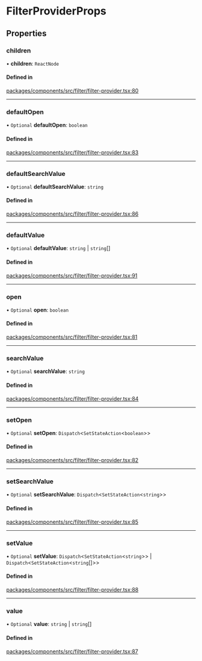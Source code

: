 # FilterProviderProps

## Properties

### children

• **children**: `ReactNode`

#### Defined in

[packages/components/src/filter/filter-provider.tsx:80](https://github.com/vtex/shoreline/blob/0b6f8d7fa/packages/components/src/filter/filter-provider.tsx#L80)

---

### defaultOpen

• `Optional` **defaultOpen**: `boolean`

#### Defined in

[packages/components/src/filter/filter-provider.tsx:83](https://github.com/vtex/shoreline/blob/0b6f8d7fa/packages/components/src/filter/filter-provider.tsx#L83)

---

### defaultSearchValue

• `Optional` **defaultSearchValue**: `string`

#### Defined in

[packages/components/src/filter/filter-provider.tsx:86](https://github.com/vtex/shoreline/blob/0b6f8d7fa/packages/components/src/filter/filter-provider.tsx#L86)

---

### defaultValue

• `Optional` **defaultValue**: `string` \| `string`[]

#### Defined in

[packages/components/src/filter/filter-provider.tsx:91](https://github.com/vtex/shoreline/blob/0b6f8d7fa/packages/components/src/filter/filter-provider.tsx#L91)

---

### open

• `Optional` **open**: `boolean`

#### Defined in

[packages/components/src/filter/filter-provider.tsx:81](https://github.com/vtex/shoreline/blob/0b6f8d7fa/packages/components/src/filter/filter-provider.tsx#L81)

---

### searchValue

• `Optional` **searchValue**: `string`

#### Defined in

[packages/components/src/filter/filter-provider.tsx:84](https://github.com/vtex/shoreline/blob/0b6f8d7fa/packages/components/src/filter/filter-provider.tsx#L84)

---

### setOpen

• `Optional` **setOpen**: `Dispatch`\<`SetStateAction`\<`boolean`\>\>

#### Defined in

[packages/components/src/filter/filter-provider.tsx:82](https://github.com/vtex/shoreline/blob/0b6f8d7fa/packages/components/src/filter/filter-provider.tsx#L82)

---

### setSearchValue

• `Optional` **setSearchValue**: `Dispatch`\<`SetStateAction`\<`string`\>\>

#### Defined in

[packages/components/src/filter/filter-provider.tsx:85](https://github.com/vtex/shoreline/blob/0b6f8d7fa/packages/components/src/filter/filter-provider.tsx#L85)

---

### setValue

• `Optional` **setValue**: `Dispatch`\<`SetStateAction`\<`string`\>\> \| `Dispatch`\<`SetStateAction`\<`string`[]\>\>

#### Defined in

[packages/components/src/filter/filter-provider.tsx:88](https://github.com/vtex/shoreline/blob/0b6f8d7fa/packages/components/src/filter/filter-provider.tsx#L88)

---

### value

• `Optional` **value**: `string` \| `string`[]

#### Defined in

[packages/components/src/filter/filter-provider.tsx:87](https://github.com/vtex/shoreline/blob/0b6f8d7fa/packages/components/src/filter/filter-provider.tsx#L87)
